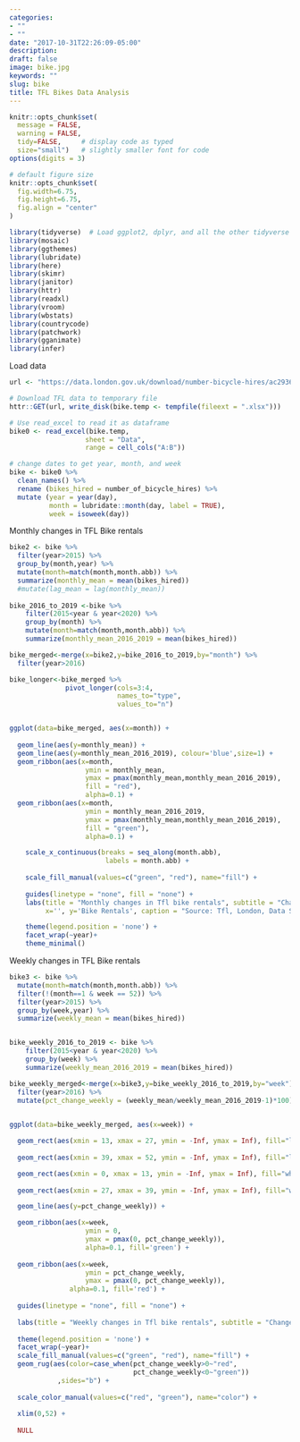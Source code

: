 ```yaml
---
categories:
- ""
- ""
date: "2017-10-31T22:26:09-05:00"
description:
draft: false
image: bike.jpg
keywords: ""
slug: bike
title: TFL Bikes Data Analysis
---
```

```r
knitr::opts_chunk$set(
  message = FALSE, 
  warning = FALSE, 
  tidy=FALSE,     # display code as typed
  size="small")   # slightly smaller font for code
options(digits = 3)

# default figure size
knitr::opts_chunk$set(
  fig.width=6.75, 
  fig.height=6.75,
  fig.align = "center"
)
```

```r
library(tidyverse)  # Load ggplot2, dplyr, and all the other tidyverse packages
library(mosaic)
library(ggthemes)
library(lubridate)
library(here)
library(skimr)
library(janitor)
library(httr)
library(readxl)
library(vroom)
library(wbstats)
library(countrycode)
library(patchwork)
library(gganimate)
library(infer)
```

Load data

```r

url <- "https://data.london.gov.uk/download/number-bicycle-hires/ac29363e-e0cb-47cc-a97a-e216d900a6b0/tfl-daily-cycle-hires.xlsx"

# Download TFL data to temporary file
httr::GET(url, write_disk(bike.temp <- tempfile(fileext = ".xlsx")))

# Use read_excel to read it as dataframe
bike0 <- read_excel(bike.temp,
                   sheet = "Data",
                   range = cell_cols("A:B"))

# change dates to get year, month, and week
bike <- bike0 %>% 
  clean_names() %>% 
  rename (bikes_hired = number_of_bicycle_hires) %>% 
  mutate (year = year(day),
          month = lubridate::month(day, label = TRUE),
          week = isoweek(day))
```
Monthly changes in TFL Bike rentals

```r
bike2 <- bike %>% 
  filter(year>2015) %>% 
  group_by(month,year) %>% 
  mutate(month=match(month,month.abb)) %>% 
  summarize(monthly_mean = mean(bikes_hired))
  #mutate(lag_mean = lag(monthly_mean))
    
bike_2016_to_2019 <-bike %>% 
    filter(2015<year & year<2020) %>% 
    group_by(month) %>% 
    mutate(month=match(month,month.abb)) %>% 
    summarize(monthly_mean_2016_2019 = mean(bikes_hired))

bike_merged<-merge(x=bike2,y=bike_2016_to_2019,by="month") %>% 
  filter(year>2016)

bike_longer<-bike_merged %>% 
              pivot_longer(cols=3:4,
                           names_to="type",
                           values_to="n")


ggplot(data=bike_merged, aes(x=month)) +
  
  geom_line(aes(y=monthly_mean)) +
  geom_line(aes(y=monthly_mean_2016_2019), colour='blue',size=1) +
  geom_ribbon(aes(x=month, 
                   ymin = monthly_mean, 
                   ymax = pmax(monthly_mean,monthly_mean_2016_2019), 
                   fill = "red"), 
                   alpha=0.1) +
  geom_ribbon(aes(x=month, 
                   ymin = monthly_mean_2016_2019, 
                   ymax = pmax(monthly_mean,monthly_mean_2016_2019), 
                   fill = "green"), 
                   alpha=0.1) +

    scale_x_continuous(breaks = seq_along(month.abb), 
                        labels = month.abb) +  
  
    scale_fill_manual(values=c("green", "red"), name="fill") +
 
    guides(linetype = "none", fill = "none") +
    labs(title = "Monthly changes in Tfl bike rentals", subtitle = "Change from monthly average shown in blue and calculated between 2016-2019", 
         x='', y='Bike Rentals', caption = "Source: Tfl, London, Data Store") +

    theme(legend.position = 'none') +
    facet_wrap(~year)+
    theme_minimal()

```

Weekly changes in TFL Bike rentals

```r
bike3 <- bike %>% 
  mutate(month=match(month,month.abb)) %>% 
  filter(!(month==1 & week == 52)) %>% 
  filter(year>2015) %>% 
  group_by(week,year) %>% 
  summarize(weekly_mean = mean(bikes_hired))


bike_weekly_2016_to_2019 <- bike %>%
    filter(2015<year & year<2020) %>%
    group_by(week) %>%
    summarize(weekly_mean_2016_2019 = mean(bikes_hired))

bike_weekly_merged<-merge(x=bike3,y=bike_weekly_2016_to_2019,by="week") %>%
  filter(year>2016) %>% 
  mutate(pct_change_weekly = (weekly_mean/weekly_mean_2016_2019-1)*100)
  

ggplot(data=bike_weekly_merged, aes(x=week)) +

  geom_rect(aes(xmin = 13, xmax = 27, ymin = -Inf, ymax = Inf), fill="light gray") +
  
  geom_rect(aes(xmin = 39, xmax = 52, ymin = -Inf, ymax = Inf), fill="light gray") +

  geom_rect(aes(xmin = 0, xmax = 13, ymin = -Inf, ymax = Inf), fill="white") +
  
  geom_rect(aes(xmin = 27, xmax = 39, ymin = -Inf, ymax = Inf), fill="white") +

  geom_line(aes(y=pct_change_weekly)) +

  geom_ribbon(aes(x=week,
                   ymin = 0,
                   ymax = pmax(0, pct_change_weekly)),
                   alpha=0.1, fill='green') +
  
  geom_ribbon(aes(x=week,
                   ymin = pct_change_weekly,
                   ymax = pmax(0, pct_change_weekly)),
               alpha=0.1, fill='red') +
  
  guides(linetype = "none", fill = "none") +
  
  labs(title = "Weekly changes in Tfl bike rentals", subtitle = "Change from weekly averages calculated between 2016-2019", x='week', y='', caption = "Source: Tfl, London, Data Store") +
  
  theme(legend.position = 'none') +
  facet_wrap(~year)+
  scale_fill_manual(values=c("green", "red"), name="fill") +
  geom_rug(aes(color=case_when(pct_change_weekly>0~"red",
                               pct_change_weekly<0~"green"))
            ,sides="b") +
  
  scale_color_manual(values=c("red", "green"), name="color") +
  
  xlim(0,52) +
  
  NULL

```

